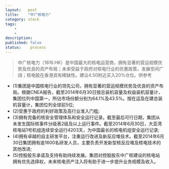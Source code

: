 ```yaml
---
layout:   post
title:    "中广核电力"
category: stock 
tags:     
    -  
    -   
description: 
published: false
status:    process
---
```



> 中广核电力（1816.HK）是中国最大的核电运营商，拥有显著的营运规模优势及优良的资产布局；未来受益于政府对核电行业的优惠政策，发展空间广阔；核电股在香港具有稀缺性。建议4.50附近买入20%仓位。供参考

- (1)集团是中国核电行业的领先公司，拥有显著的营运规模优势及优良的资产布局。根据CNEA报告，截至2014年6月30日按总装机容量及权益装机容量计，集团位列中国第一，所佔市场份额分别为64.1%及43.5%。按在运及在建总装机容量计，集团位列全球前5位;
- (2)受惠于政府的利好政策及高行业淮入门槛;
- (3)拥有完备的核安全管理体系和安全运行记录。截至最后可行日期，集团从未发生国际核事件分级表2级及以上运行事件。截至2014年6月30日，大亚湾核电站1号机组连续安全运行4203天，为中国最长的核电机组安全运行记录;
- (4)拥有卓越的自主研发平台，注重运行改进及新反应堆技术。截至2014年6月30日集团拥有逾1600名研发人员，主要负责开发新型核反应堆及核电技术的其他改进;
- (5)控股股东承诺及支持有助持续发展。集团对控股股东中广核建设的核电站拥有优先选择权，未来核电资产注入将有助于进一步提升业务规模及收入。
